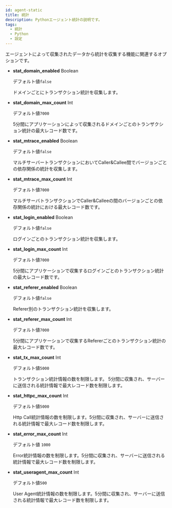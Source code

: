 ```yaml
---
id: agent-static
title: 統計
description: Pythonエージェント統計の説明です。
tags:
  - 統計
  - Python
  - 設定
---
```


エージェントによって収集されたデータから統計を収集する機能に関連するオプションです。

-   **stat_domain_enabled** <span class='type'>Boolean</span>

    デフォルト値`false`

    ドメインごとにトランザクション統計を収集します。

-   **stat_domain_max_count** <span class='type'>Int</span>

    デフォルト値`7000`

    5分間にアプリケーションによって収集されるドメインごとのトランザクション統計の最大レコード数です。

-   **stat_mtrace_enabled** <span class='type'>Boolean</span>

    デフォルト値`false`

    マルチサーバートランザクションにおいてCaller&Callee間でバージョンごとの依存関係の統計を収集します。

-   **stat_mtrace_max_count** <span class='type'>Int</span>

    デフォルト値`7000`

    マルチサーバトランザクションでCaller&Calleeの間のバージョンごとの依存関係の統計における最大レコード数です。

-   **stat_login_enabled** <span class='type'>Boolean</span>

    デフォルト値`false`

    ログインごとのトランザクション統計を収集します。

-   **stat_login_max_count** <span class='type'>Int</span>

    デフォルト値`7000`

    5分間にアプリケーションで収集するログインごとのトランザクション統計の最大レコード数です。

-   **stat_referer_enabled** <span class='type'>Boolean</span>

    デフォルト値`false`

    Referer別のトランザクション統計を収集します。

-   **stat_referer_max_count** <span class='type'>Int</span>

    デフォルト値`7000`

    5分間にアプリケーションで収集するRefererごとのトランザクション統計の最大レコード数です。

-   **stat_tx_max_count** <span class='type'>Int</span>

    デフォルト値`5000`

    トランザクション統計情報の数を制限します。 5分間に収集され、サーバーに送信される統計情報で最大レコード数を制限します。

-   **stat_httpc_max_count** <span class='type'>Int</span>

    デフォルト値`5000`

    Http Call統計情報の数を制限します。5分間に収集され、サーバーに送信される統計情報で最大レコード数を制限します。

-   **stat_error_max_count** <span class='type'>Int</span>

    デフォルト値 `1000`

    Error統計情報の数を制限します。5分間に収集され、サーバーに送信される統計情報で最大レコード数を制限します。

-   **stat_useragent_max_count** <span class='type'>Int</span>

    デフォルト値`500`

    User Agent統計情報の数を制限します。5分間に収集され、サーバーに送信される統計情報で最大レコード数を制限します。          
